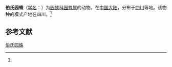 {{Speciesbox
| name = 伯氏园蛛
| status = 
| status_system = 
| image = 
| genus = Araneus
| species = boesenbergi
| authority = (Fox, 1938)<ref name='id13483'>{{cite web| url =http://www.bioinfo.cn/db05/BjdwSpecies.php?action=view&id=13483| title =伯氏园蛛| work =《中国动物物种编目数据库》| publisher =中国科学院微生物研究所| author =中国科学院动物研究所| accessdate =2009-04-28| deadurl =yes| archiveurl =https://web.archive.org/web/20160305004106/http://www.bioinfo.cn/db05/BjdwSpecies.php?action=view&id=13483| archivedate =2016-03-05}}</ref>
}}

'''伯氏园蛛'''（[[学名|学名]]：{{lang|la|''Araneus boesenbergi''}}）为[[园蛛科|园蛛科]][[园蛛属|园蛛属]]的动物。在[[中国大陆|中国大陆]]，分布于[[四川|四川]]等地。该物种的模式产地在四川。<ref name='id13483'/>

== 参考文献 ==
{{reflist}}

{{Wikispecies|Araneus boesenbergi}}
{{Taxonbar|from=Q945917}}

[[Category:园蛛属|伯氏园蛛]]


{{蜘蛛小作品}}